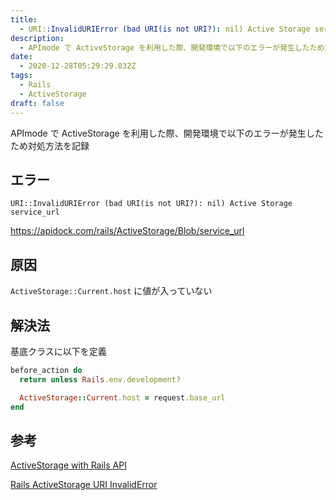 ```yaml
---
title:
  - URI::InvalidURIError (bad URI(is not URI?): nil) Active Storage service_url
description:
  - APImode で ActiveStorage を利用した際、開発環境で以下のエラーが発生したため対処方法を記録
date:
  - 2020-12-28T05:29:29.032Z
tags:
  - Rails
  - ActiveStorage
draft: false
---
```


APImode で ActiveStorage を利用した際、開発環境で以下のエラーが発生したため対処方法を記録

## エラー

`URI::InvalidURIError (bad URI(is not URI?): nil) Active Storage service_url`

https://apidock.com/rails/ActiveStorage/Blob/service_url

## 原因

`ActiveStorage::Current.host` に値が入っていない

## 解決法

基底クラスに以下を定義

```rb
before_action do
  return unless Rails.env.development?

  ActiveStorage::Current.host = request.base_url
end
```

## 参考

[ActiveStorage with Rails API](https://github.com/rails/rails/issues/32500)

[Rails ActiveStorage URI InvalidError](http://dev.hungryhub.com/rails-activestorage/)
